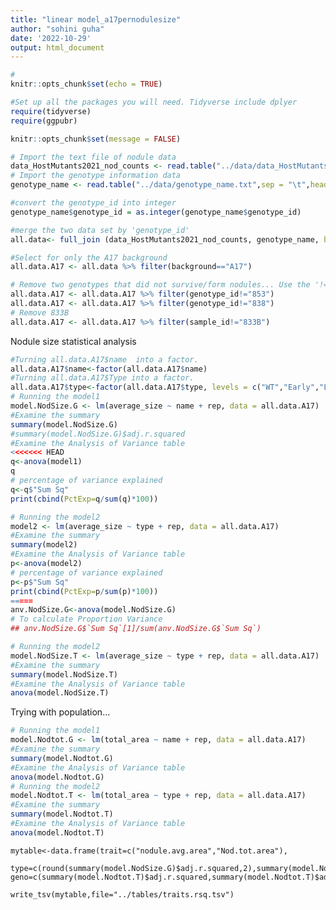 ```yaml
---
title: "linear model_a17pernodulesize"
author: "sohini guha"
date: '2022-10-29'
output: html_document
---
```

```r
#
knitr::opts_chunk$set(echo = TRUE)

#Set up all the packages you will need. Tidyverse include dplyer
require(tidyverse)
require(ggpubr)

knitr::opts_chunk$set(message = FALSE)
```
```r

# Import the text file of nodule data
data_HostMutants2021_nod_counts <- read.table("../data/data_HostMutants2021_nod_counts.txt",sep = "\t",header=TRUE)
# Import the genotype information data
genotype_name <- read.table("../data/genotype_name.txt",sep = "\t",header=TRUE)

#convert the genotype_id into integer
genotype_name$genotype_id = as.integer(genotype_name$genotype_id)

#merge the two data set by 'genotype_id'
all.data<- full_join (data_HostMutants2021_nod_counts, genotype_name, by = "genotype_id")

#Select for only the A17 background
all.data.A17 <- all.data %>% filter(background=="A17")

# Remove two genotypes that did not survive/form nodules... Use the '!=' this time which says to grab all of the them BUT the named genotype ID.
all.data.A17 <- all.data.A17 %>% filter(genotype_id!="853")
all.data.A17 <- all.data.A17 %>% filter(genotype_id!="838")
# Remove 833B
all.data.A17 <- all.data.A17 %>% filter(sample_id!="833B")
```
Nodule size statistical analysis
```r
#Turning all.data.A17$name  into a factor.
all.data.A17$name<-factor(all.data.A17$name)
#Turning all.data.A17$Type into a factor.
all.data.A17$type<-factor(all.data.A17$type, levels = c("WT","Early","Late","AON"))
# Running the model1
model.NodSize.G <- lm(average_size ~ name + rep, data = all.data.A17)
#Examine the summary
summary(model.NodSize.G)
#summary(model.NodSize.G)$adj.r.squared
#Examine the Analysis of Variance table
<<<<<<< HEAD
q<-anova(model1)
q
# percentage of variance explained
q<-q$"Sum Sq"
print(cbind(PctExp=q/sum(q)*100))

# Running the model2
model2 <- lm(average_size ~ type + rep, data = all.data.A17)
#Examine the summary
summary(model2)
#Examine the Analysis of Variance table
p<-anova(model2)
# percentage of variance explained
p<-p$"Sum Sq"
print(cbind(PctExp=p/sum(p)*100))
=====
anv.NodSize.G<-anova(model.NodSize.G)
# To calculate Proportion Variance
## anv.NodSize.G$`Sum Sq`[1]/sum(anv.NodSize.G$`Sum Sq`)

# Running the model2
model.NodSize.T <- lm(average_size ~ type + rep, data = all.data.A17)
#Examine the summary
summary(model.NodSize.T)
#Examine the Analysis of Variance table
anova(model.NodSize.T)
```
Trying with population...
```r

# Running the model1
model.Nodtot.G <- lm(total_area ~ name + rep, data = all.data.A17)
#Examine the summary
summary(model.Nodtot.G)
#Examine the Analysis of Variance table
anova(model.Nodtot.G)
# Running the model2
model.Nodtot.T <- lm(total_area ~ type + rep, data = all.data.A17)
#Examine the summary
summary(model.Nodtot.T)
#Examine the Analysis of Variance table
anova(model.Nodtot.T)
```

```Create

mytable<-data.frame(trait=c("nodule.avg.area","Nod.tot.area"),
  type=c(round(summary(model.NodSize.G)$adj.r.squared,2),summary(model.NodSize.G)$adj.r.squared), geno=c(summary(model.Nodtot.T)$adj.r.squared,summary(model.Nodtot.T)$adj.r.squared))

write_tsv(mytable,file="../tables/traits.rsq.tsv")

```
